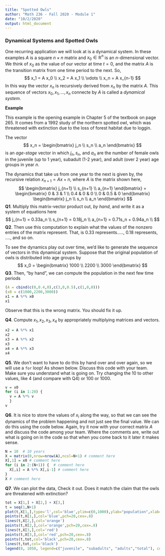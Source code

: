 ```yaml
---
title: "Spotted Owls"
author: "Math 236 - Fall 2020 - Module 1"
date: "10/2/2020"
output: html_document
---
```


### Dynamical Systems and Spotted Owls

One recurring application we will look at is a dynamical system. In these examples $A$ is a square $n \times n$ matrix and $x_0 \in \mathbb{R}^n$ is an $n$-dimensional vector. We think of $x_0$ as the value of our vector at time $t = 0$, and the matrix $A$ is the transition matrix from one time period to the next. So, 
$$
x_1 = A x_0 \\
x_2 = A x_1 \\
\vdots \\
x_n = A x_{n-1}
$$
In this way the vector  $x_n$ is recursively derived from $x_n$ by the matrix $A$. This sequence of vectors $x_0, x_1, \ldots, x_n$ connecte by $A$ is called a *dynamical system*.

**Example**

This example is the opening example in Chapter 5 of the textbook on page 265. It comes from a 1992 study of the northern spotted owl, which was threatened with extinction due to the loss of forest habitat due to loggin.

The vector
$$
x_n = \begin{bmatrix} j_n \\ s_n \\ a_n \end{bmatrix}
$$
is an *age-stage* vector in which $j_n, s_n$, and $a_n$ are the number of female owls in the juvenile (up to 1 year), subadult (1-2 year), and adult (over 2 year) age groups in year $n$.

The dynamics that take us from one year to the next is given by, the recursive relation $x_{n+1} = A x+n$, where $A$ is the matrix shown here,
$$
\begin{bmatrix} j_{n+1} \\ s_{n+1} \\ a_{n+1} \end{bmatrix}
= 
\begin{bmatrix} 0 & 3 & 1 \\ 0.4 & 0 & 0 \\ 0 & 0.5 & 0 \end{bmatrix}
\begin{bmatrix} j_n \\ s_n \\ a_n \end{bmatrix}
$$
**Q1**. Multiply this matrix-vector product out, *by hand*, and write it as a system of equations here
$$
j_{n+1} =  0.33a_n    \\
s_{n+1} =   0.18j_n   \\
a_{n+1} =  0.71s_n + 0.94a_n    \\
$$
**Q2**. Then use this computation to explain what the values of the nonzero entries of the matrix represent. That, is 0.33 represents....., 0.18 represents, ...., and so on.

To see the dynamics play out over time, we'd like to generate the sequence of vectors in this dynamical system. Suppose that the original population of owls is distributed into age groups by
$$
x_0 = \begin{bmatrix} 1000 \\ 2200 \\ 3000 \end{bmatrix}
$$
**Q3**. Then, "by hand", we can compute the population in the next few time periods
```r
(A = cbind(c(0,0.4,0),c(3,0,0.5),c(1,0,0)))
(x0 = c(1000,2200,3000))
x1 = A %*% x0
x1
```
Observe that this is the wrong matrix. You should fix it up.

**Q4**. Compute $x_1, x_2, x_3, x_4$ by appropriately multiplying matrices and vectors.

```r
x2 = A %*% x1
x2
x3 = A %*% x2
x3
x4 = A %*% x3
x4
```

**Q5**. We don't want to have to do this by hand over and over again, so we will use a `for` loop! As shown below. Discuss this code with your team. Make sure you understand what is going on. Try changing the 10 to other values, like 4 (and compare with Q4) or 100 or 1000.

```r
v = x0
for (i in 1:20) {
  v = A %*% v
  }
v
```


**Q6**. It is nice to store the values of $x_i$ along the way, so that we can see the dynamics of the problem happening and not just see the final value. We can do this using the code below. Again, try it now with your correct matrix $A$ and discuss the code among your team. Where the comments are, write out what is going on in the code so that when you come back to it later it makes sense.

```r
N = 10  # 10 years
X = matrix(0,nrow=nrow(A),ncol=N+1) # comment here
X[,1] = x0 # comment here
for (i in 2:(N+1)) {  # comment here
  X[,i] = A %*% X[,i-1] # comment here
}
X # comment here
```

**Q7**. We can plot the data, Check it out. Does it match the claim that the owls are threatened with extinction?
```r
tot = X[1,] + X[2,] + X[3,]
t = seq(1,N+1)
plot(t,X[1,],type='l',col='blue',ylim=c(0,1000),ylab="population",xlab="year",main="Spotted Owl Population")
points(t,X[1,],col='blue',pch=20,cex=.8)
lines(t,X[2,],col='orange')
points(t,X[2,],col='orange',pch=20,cex=.8)
lines(t,X[3,],col='red')
points(t,X[3,],col='red',pch=20,cex=.8)
points(t,tot,col='black',pch=20,cex=.8)
lines(t,tot,col='black')
legend(8, 1050, legend=c("juvenile", "subadults", "adults","total"), col=c('blue','orange','red','black'), lty=1)
```

